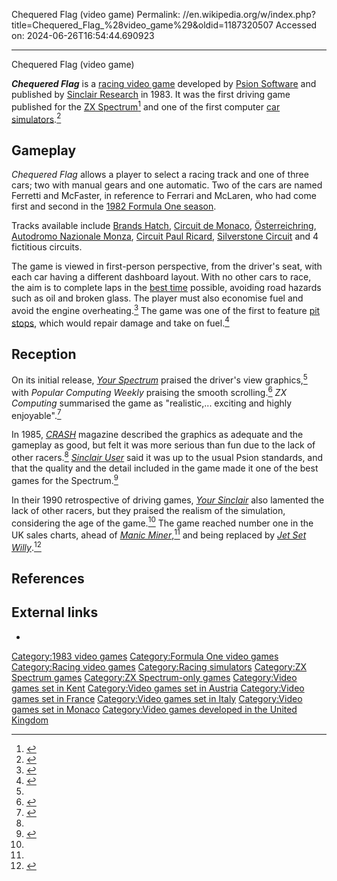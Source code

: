 Chequered Flag (video game)
Permalink: //en.wikipedia.org/w/index.php?title=Chequered_Flag_%28video_game%29&oldid=1187320507
Accessed on: 2024-06-26T16:54:44.690923



------
Chequered Flag (video game)
{{For|similar titled video games|Checkered Flag (disambiguation)}}
{{Short description|1983 racing video game}}
{{Infobox video game
|title = Chequered Flag
|image = Chequered Flag.jpg
|developer = [[Psion (computers)|Psion Software]]
|publisher = [[Sinclair Research]]
|series = 
|designer = Stephen Kelly<br>Steve Townsend<br>Cecil Ward<ref name='retrogamer118'>{{cite magazine |title=The Making of Chequered Flag|magazine=Retro Gamer|issue=118|publisher=Imagine|date=15 July 2013|page=30|author=Ian Marks}}</ref>
|engine =
|released = 1983<ref name='hcwnews'>{{cite magazine |title=News|magazine=Home Computing Weekly|issue=29|publisher=Argus Specialist Publications|date=20 September 1983|page=5|url=https://spectrumcomputing.co.uk/page.php?issue_id=2595&page=5|access-date=28 September 2022}}</ref>
|genre = [[Sim racing]]
|modes = [[Single-player video game|Single-player]]
|platforms = [[ZX Spectrum]]
}}

'''''Chequered Flag''''' is a [[racing video game]] developed by [[Psion (computers)|Psion Software]] and published by [[Sinclair Research]] in 1983. It was the first driving game published for the [[ZX Spectrum]]<ref name="YSdrive">{{cite magazine|date=November 1990 |title=The Complete YS Guide to Driving Games |magazine=Your Sinclair |issue=59 |page=77|url=https://spectrumcomputing.co.uk/page.php?issue_id=280&page=78|access-date=28 September 2022}}</ref> and one of the first computer [[Sim racing|car simulators]].<ref name="CRASH">{{cite magazine |date=May 1985 |title=Road Racers |magazine=CRASH |issue=16 |page=45|url=https://spectrumcomputing.co.uk/page.php?issue_id=983&page=45|access-date=28 September 2022}}</ref>

==Gameplay==
''Chequered Flag'' allows a player to select a racing track and one of three cars; two with manual gears and one automatic. Two of the cars are named Ferretti and McFaster, in reference to Ferrari and McLaren, who had come first and second in the [[1982 Formula One season]].

Tracks available include [[Brands Hatch]], [[Circuit de Monaco]], [[Österreichring]], [[Autodromo Nazionale Monza]], [[Circuit Paul Ricard]], [[Silverstone Circuit]] and 4 fictitious circuits.

The game is viewed in first-person perspective, from the driver's seat, with each car having a different dashboard layout. With no other cars to race, the aim is to complete laps in the [[Time attack|best time]] possible, avoiding road hazards such as oil and broken glass. The player must also economise fuel and avoid the engine overheating.<ref name='yspec1'>{{cite magazine |title=Spectrum Soft|magazine=Your Spectrum|issue=1|publisher=Sportscene Specialist Press|date=January 1984|page=53|url=https://spectrumcomputing.co.uk/page.php?issue_id=316&page=53|access-date=10 October 2023}}</ref> The game was one of the first to feature [[pit stop]]s, which would repair damage and take on fuel.<ref>{{Cite web |url=http://www.retrofusion.org.uk/article/618/chequered-flag/# |title=Chequered Flag - Retrofusion |access-date=2011-10-30 |archive-url=https://web.archive.org/web/20160304044511/http://www.retrofusion.org.uk/article/618/chequered-flag/# |archive-date=2016-03-04 |url-status=dead}}</ref>

==Reception==
{{Video game reviews
| CRASH = 71%<ref>{{Cite web|url=https://worldofspectrum.org/archive/magazines/crash/3|title=Crash|website=worldofspectrum.org}}</ref>
| CVG = 32/40<ref>{{Cite web|url=https://worldofspectrum.org/archive/magazines/computer--video-games/25|title=Computer & Video Games|website=worldofspectrum.org}}</ref>
| rev1 = ''Home Computing Weekly''
| rev1Score = {{Rating|5|5}}<ref>{{Cite web|url=https://worldofspectrum.org/archive/magazines/home-computing-weekly/38|title=Home Computing Weekly|website=worldofspectrum.org}}</ref>
| rev2 = ''[[Your Computer (British magazine)|Your Computer]]''
| rev2Score = {{Rating|4|5}}<ref>{{Cite web|url=https://worldofspectrum.org/archive/magazines/your-computer/12|title=Your Computer|website=worldofspectrum.org}}</ref>
| rev3 = Personal Computer Games
| rev3Score = 8/10<ref name="auto">{{Cite web|url=https://worldofspectrum.org/archive/magazines/personal-computer-games/6|title=Personal Computer Games|website=worldofspectrum.org}}</ref>
}}
On its initial release, ''[[Your Spectrum]]'' praised the driver's view graphics,<ref name='yspec1' /> with ''Popular Computing Weekly'' praising the smooth scrolling.<ref>{{Cite web|url=https://worldofspectrum.org/archive/magazines/popular-computing-weekly/44|title=Popular Computing Weekly|website=worldofspectrum.org}}</ref> ''ZX Computing'' summarised the game as "realistic,... exciting and highly enjoyable".<ref>{{Cite web|url=https://worldofspectrum.org/archive/magazines/zx-computing/11|title=ZX Computing|website=worldofspectrum.org}}</ref>

In 1985, ''[[CRASH (magazine)|CRASH]]'' magazine described the graphics as adequate and the gameplay as good, but felt it was more serious than fun due to the lack of other racers.<ref name="CRASH"/> ''[[Sinclair User]]'' said it was up to the usual Psion standards, and that the quality and the detail included in the game made it one of the best games for the Spectrum.<ref>{{Cite web|url=https://worldofspectrum.org/archive/magazines/sinclair-user/21|title=Sinclair User|website=worldofspectrum.org}}</ref>

In their 1990 retrospective of driving games, ''[[Your Sinclair]]'' also lamented the lack of other racers, but they praised the realism of the simulation, considering the age of the game.<ref name="YSdrive"/> The game reached number one in the UK sales charts, ahead of ''[[Manic Miner]]'',<ref name="auto"/> and being replaced by ''[[Jet Set Willy]]''.<ref>{{Cite web|url=https://worldofspectrum.org/archive/magazines/personal-computer-games/7|title=Personal Computer Games|website=worldofspectrum.org}}</ref>

==References==
{{Reflist}}

==External links==
* {{WoS_game|id=0000912|name=Chequered Flag}}

{{Formula One games}}

[[Category:1983 video games]]
[[Category:Formula One video games]]
[[Category:Racing video games]]
[[Category:Racing simulators]]
[[Category:ZX Spectrum games]]
[[Category:ZX Spectrum-only games]]
[[Category:Video games set in Kent]]
[[Category:Video games set in Austria]]
[[Category:Video games set in France]]
[[Category:Video games set in Italy]]
[[Category:Video games set in Monaco]]
[[Category:Video games developed in the United Kingdom]]